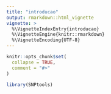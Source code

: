 ```yaml
---
title: "introducao"
output: rmarkdown::html_vignette
vignette: >
  %\VignetteIndexEntry{introducao}
  %\VignetteEngine{knitr::rmarkdown}
  %\VignetteEncoding{UTF-8}
---
```


```r
knitr::opts_chunk$set(
  collapse = TRUE,
  comment = "#>"
)
```

```r
library(SNPtools)
```
